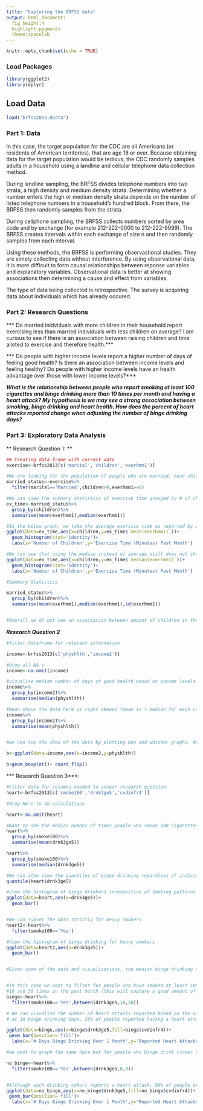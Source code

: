 ```yaml
---
title: "Exploring the BRFSS data"
output: html_document:
  fig_height:4
  highlight:pygments
  theme:spacelab
---
```


```r
knitr::opts_chunk$set(echo = TRUE)
```

### Load Packages
```r
library(ggplot2)
library(dplyr)
```

## Load Data


```r
load("brfss2013.RData")
```

### Part 1: Data

In this case, the target population for the CDC are all Americans (or residents of American territories), that are age 18 or over. Because obtaining data for the target population would be tedious, the CDC randomly samples adults in a household using a landline and cellular telephone data collection method. 

During landline sampling, the BRFSS divides telephone numbers into two strata, a high density and medium density strata. Determining whether a number enters the high or medium density strata depends on the number of listed telephone numbers in a household's hundred block. From there, the BRFSS then randomly samples from the strata.

During cellphone sampling, the BRFSS collects numbers sorted by area code and by exchange (for example 212-222-0000 to 212-222-9999). The BRFSS creates intervals within each exchange of size n and then randomly samples from each interval. 

Using these methods, the BRFSS is performing observastional studies. They are simply collecting data without interference. By using observational data, it is more difficult to form causal relationships between reponse variables and explanatory variables. Observational data is better at showing associations then determining a cause and effect from variables. 

The type of data being collected is retrospective. The survey is acquiring data about individuals which has already occured. 



### Part 2: Research Questions

*** Do married inidviduals with more children in their household report exercising less than married individuals with less children on average? I am curious to see if there is an association between raising children and time alloted to exercise and therefore health.***


*** Do people with higher income levels report a higher number of days of feeling good health? Is there an association between income levels and feeling healthy? Do people with higher income levels have an health advantage over those with lower income levels?***



***What is the relationship between people who report smoking at least 100 cigarettes and binge drinking more than 10 times per month and having a heart attack? My hypothesis is we may see a strong association between smoking, binge drinking and heart health. How does the percent of heart attacks reported change when adjusting the number of binge drinking days?***


### Part 3: Exploratory Data Analysis

** Research Question 1: **
```r

## Creating data frame with correct data
exercise<-brfss2013[c('marital','children','exerhmm1')]

#We are looking for the population of people who are married, have children and actually exercise
married_status<-exercise%>%
  filter(marital=='Married',children>0,exerhmm1>=0)

#We can view the summary statistics of exercise time grouped by # of children in household
ex_time<-married_status%>%
  group_by(children)%>%
  summarise(mean(exerhmm1),median(exerhmm1))

#In the below graph, we take the average exercise time as reported by married individuals and filter by number of children in household. My original thought was we would not see a normal distribution but a right skewed distribution. The thesis is that having more children reduces available time to exercise and therefore, those with more children will show lower average exercise time. Oddly enough, some of the cohorts that exercise more on average are those with more children in the household.
ggplot(data=ex_time,aes(x=children,y=ex_time$`mean(exerhmm1)`))+
  geom_histogram(stat='identity')+
  labs(x='Number of Children',y='Exercise Time (Minutes) Past Month')

#We can see that using the median instead of average still does not show more exercise time for those with less children.
ggplot(data=ex_time,aes(x=children,y=ex_time$`median(exerhmm1)`))+
  geom_histogram(stat='identity')+
  labs(x='Number of Children',y='Exercise Time (Minutes) Past Month')

#Summary Statistics

married_status%>%
  group_by(children)%>%
  summarise(mean(exerhmm1),median(exerhmm1),sd(exerhmm1))


#Overall we do not see an association between amount of children in the household and time dedicated to exercising among married people. Using both the average and median, the distribution of exercise time is relatively flat and multimodal.We therefore can not draw a comparison between number of children in the house and exercise time of married individuals.
```



***Research Question 2***
```r
#filter dataframe for relevant information

income<-brfss2013[c('physhlth','income2')]

#drop all NA's
income<-na.omit(income)

#visualise median number of days of good health based on income levels. Oddly enough, the less amount of money made the more there appears to be a greater number of days reported of good health
income%>%
  group_by(income2)%>%
  summarise(median(physhlth))

#mean shows the data here is right skewed (mean is > median for each cohort)
income%>%
  group_by(income2)%>%
  summarise(mean(physhlth))


#we can see the skew of the data by plotting box and whisker graphs. We can see the distributions are very much right skewed. But the relationship appears to be similar to the summarise functions above. Those who make more money report feeling good days of health less frequently than those who make less money. This is perhaps due to the age of those making more money (i.e. more years of expereicne commensurate with higher salaries). Perhaps we can say age is a confounding variable on income and feeling healthy. In this sense, there seems to be a relationship between income levels and how healthy one may feel over the course of a month

b<-ggplot(data=income,aes(x=income2,y=physhlth))

b+geom_boxplot()+ coord_flip()


```


*** Research Question 3***:
```r

#Filter data for columns needed to answer research question
heart<-brfss2013[c('smoke100','drnk3ge5','cvdinfr4')]

#drop NA's to do calculations

heart<-na.omit(heart)

#Want to see the median number of times people who smoke 100 cigarettes binge drink to determine shape of distribution
heart%>%
  group_by(smoke100)%>%
  summarise(mean(drnk3ge5))

heart%>%
  group_by(smoke100)%>%
  summarise(median(drnk3ge5))

#We can also view the quantiles of binge drinking regardless of individuals' smoking behavior
quantile(heart$drnk3ge5)

#View the histogram of binge drinkers irrespective of smoking patterns
ggplot(data=heart,aes(x=drnk3ge5))+
  geom_bar()


#We can subset the data strictly for heavy smokers
heart2<-heart%>%
  filter(smoke100=='Yes')

#View the histogram of binge drinking for heavy smokers
ggplot(data=heart2,aes(x=drnk3ge5))+
  geom_bar()


#Given some of the data and visualizations, the median binge drinking days for heavy smokers is about 1. The distribution is heavily right skewed meaning the mean of the data will be greater than the median. We want to see how heart attacks increase among the top 75% of binge drinkers. Since 75% of the data is below 1, we will filter for binge drinking days between 10 and 30.


#In this case we want to filter for people who have smoked at least 100 times in the past 30 days and have binge drank between
#10 and 30 times in the past month (this will capture a good amount of data in the top 25% of binge drinking days)
binge<-heart%>%
  filter(smoke100=='Yes',between(drnk3ge5,10,30))

# We can visualize the number of heart attacks reported based on the number of days of bing drinking over the past 30 days. We can see
# at 18 binge drinking days, 20% of people reported having a heart attack. The only cohorts not reporting a heart attack are 13,19,22 and 26 drinking days.

ggplot(data=binge,aes(x=binge$drnk3ge5,fill=binge$cvdinfr4))+
 geom_bar(position='fill')+
  labs(x='# Days Binge Drinking Over 1 Month',y='Reported Heart Attacks Yes or No')

#we want to graph the same data but for people who binge drink closer to the median amount of days

no_binge<-heart%>%
  filter(smoke100=='Yes',between(drnk3ge5,0,9))


#Although each drinking cohort reports a heart attack, 90% of people or greater in each cohort report not having a heart attack. We see there is likely an association between heavy smoking and binge drinking on heart attacks. Nearly 20% of smokers in the top 25% of binge drinkers report having a heart attack. Of the bottom 75% of binge drinkers, only 5-10% report having a heart attack.Although there does not seem to be a monotonic relationship between increase in days of binge drinking on heart attacks, we can see being in the top 75% of binge drinkers and being a smoker is associated with higher heart attack risk.
ggplot(data=no_binge,aes(x=no_binge$drnk3ge5,fill=no_binge$cvdinfr4))+
 geom_bar(position='fill')+
  labs(x='# Days Binge Drinking Over 1 Month',y='Reported Heart Attacks Yes or No')




```

